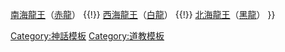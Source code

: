 {{Navbox
|name= 四海龍王
| title  = [[四海龍王]]
|list1=[[東海龍王]]（[[青龙|青龍]]） {{!}} [[赤龍|南海龍王]]（[[赤龍]]） {{!}} [[龙王|西海龍王]]（[[龙王|白龍]]） {{!}} [[龙王|北海龍王]]（[[龙王|黑龍]]）
}}
<noinclude>
[[Category:神話模板]]
[[Category:道教模板]]
</noinclude>